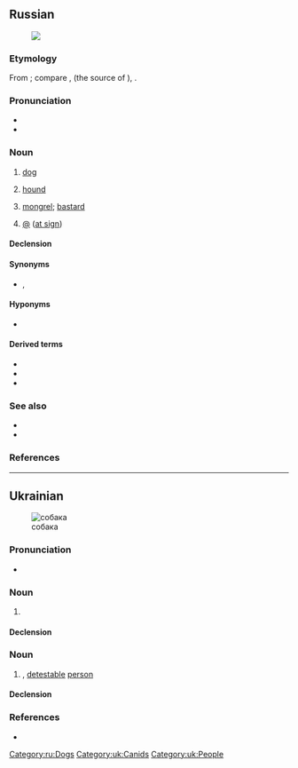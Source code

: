 ==Russian==
{{wikipedia|lang=ru}}
[[File:Laika.jpg|thumb|{{lang|ru|Соба́ка}}]]

===Etymology===
From {{bor|ru|MIr.}}; compare {{noncog|gbz|tr=sabah}}, {{noncog|xme|σπάκα}} (the source of {{noncog|xcl|ասպակ||dog}}), {{cog|ae|𐬯𐬞𐬀𐬐𐬀|t=dog-like}}.

===Pronunciation===
* {{ru-IPA|соба́ка}}
* {{audio|Ru-собака.ogg|Audio|lang=ru}}

===Noun===
{{ru-noun+|соба́ка|a=an}}

# [[dog]]
#: {{uxi|ru|[[сторожевой|сторожева́я]] '''соба́ка'''|[[watchdog]]}}
#: {{uxi|ru|[[дворовый|дворо́вая]] '''соба́ка'''|[[cur]], [[mongrel]], [[mutt]]}}
#: {{uxi|ru|[[вот|Вот]] [[где]] '''соба́ка''' [[зарывать|зарыта]]!|Now I see it!}}
#: {{uxi|ru|[[он|Его́]] [[каждый|ка́ждая]] '''соба́ка''' [[знать|зна́ет]]|Everyone knows him.}}
#: {{uxi|ru|[[голо́дный как соба́ка]]|as hungry as a dog; [[wolfish]], [[rapacious]]}}
#: {{uxi|ru|[[замёрзнуть как соба́ка]]|to be chilled to the marrow}}
#: {{uxi|ru|[[злой как соба́ка]]|[[mad as hell]]}}
#: {{uxi|ru|[[ну́жный как соба́ке пя́тая нога́]]|need like a hole in the head}}
#: {{uxi|ru|[[соба́ка на се́не]]|[[dog in the manger]]}}
#: {{uxi|ru|[[соба́ку съесть]]|to know something inside out}}
#: {{uxi|ru|[[уста́ть как соба́ка]]|to be [[dog-tired]]}}
# [[hound]]
#: {{uxi|ru|соба́ка-[[ище́йка]]|[[bloodhound]]}}
# {{lb|ru|pejorative}} [[mongrel]]; [[bastard]]
# {{lb|ru|Internet}} [[@]] ([[at sign]])

====Declension====
{{ru-noun-table|соба́ка|a=an}}

====Synonyms====
* {{l|ru|пёс}}, {{l|ru|су́ка}}

====Hyponyms====
* {{l|ru|дворня́га}}

====Derived terms====
* {{l|ru|по-соба́чьи}}
* {{l|ru|соба́чий}}
* {{l|ru|собачиться}}

===See also===
* {{l|ru|конура́}}
* {{l|ru|щено́к}}

===References===
{{R:ru:Vasmer}}
<references/>

[[Category:ru:Dogs]]

----

==Ukrainian==
{{wikipedia|lang=uk}}
[[Image:Kintamani.jpg|thumb|собака]]

===Pronunciation===
* {{audio|Uk-собака.ogg|Audio|lang=uk}}

===Noun===
{{uk-noun|соба́ка|m-an|соба́ки|соба́ки}}

# {{l|en|dog}} {{gloss|animal}}

====Declension====
{{uk-decl-noun|соба́ка|соба́ки|соба́ки|соба́к|соба́ці|соба́кам|соба́ку|соба́ки, соба́к|соба́кою|соба́ками|соба́ці|соба́ках|соба́ко|соба́ки}}

===Noun===
{{uk-noun|соба́ка|f-an|соба́ки|соба́ки}}

# {{lb|uk|figuratively|pejorative}} {{l|en|scoundrel}}, [[detestable]] [[person]]

====Declension====
{{uk-decl-noun|соба́ка|соба́ки|соба́ки|соба́к|соба́ці|соба́кам|соба́ку|соба́к|соба́кой|соба́ками|соба́ці|соба́ках|соба́ко|соба́ки}}

===References===
* {{R:uk:SUM-11}}

[[Category:uk:Canids]]
[[Category:uk:People]]